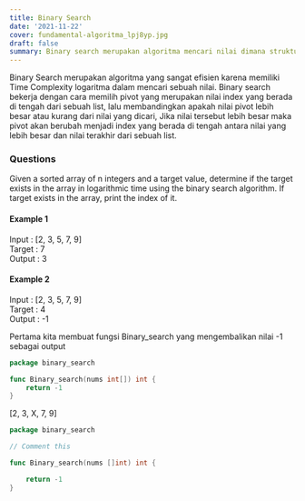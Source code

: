 ```yaml
---
title: Binary Search
date: '2021-11-22'
cover: fundamental-algoritma_lpj8yp.jpg
draft: false
summary: Binary search merupakan algoritma mencari nilai dimana struktur data telah diurutkan terlebih dahulu.
---
```


Binary Search merupakan algoritma yang sangat efisien karena memiliki Time Complexity logaritma dalam mencari sebuah nilai.
Binary search bekerja dengan cara memilih pivot yang merupakan nilai index yang berada di tengah dari sebuah list,
lalu membandingkan apakah nilai pivot lebih besar atau kurang dari nilai yang dicari,
Jika nilai tersebut lebih besar maka pivot akan berubah menjadi index yang berada di tengah antara nilai yang lebih besar dan nilai terakhir dari sebuah list.

### Questions

Given a sorted array of n integers and a target value, determine if the target exists in the array in logarithmic time using the binary search algorithm. If target exists in the array, print the index of it.

#### Example 1

Input : [2, 3, 5, 7, 9]  
Target : 7  
Output : 3

#### Example 2

Input : [2, 3, 5, 7, 9]  
Target : 4  
Output : -1

Pertama kita membuat fungsi Binary_search yang mengembalikan nilai -1 sebagai output

```go line=4
package binary_search

func Binary_search(nums int[]) int {
    return -1
}
```

[2, 3, X, 7, 9]

```go
package binary_search

// Comment this

func Binary_search(nums []int) int {

    return -1
}
```
